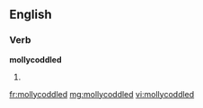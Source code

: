 ==English==

===Verb===
'''mollycoddled'''

# {{past of|[[mollycoddle]]}}

[[fr:mollycoddled]]
[[mg:mollycoddled]]
[[vi:mollycoddled]]
